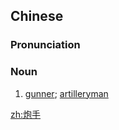 ==Chinese==
{{zh-forms}}

===Pronunciation===
{{zh-pron
|m=pàoshǒu
|c=paau3 sau2
|mn=qz,xm,zz:phàu-chhiú
|cat=n
}}

===Noun===
{{zh-noun}}

# [[gunner]]; [[artilleryman]]

[[zh:炮手]]